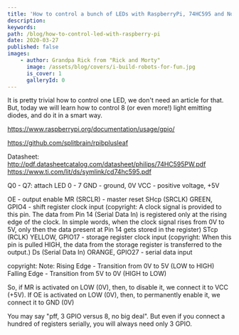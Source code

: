 ```yaml
---
title: 'How to control a bunch of LEDs with RaspberryPi, 74HC595 and Node. Part 1: hardware'
description:
keywords:
path: /blog/how-to-control-led-with-raspberry-pi
date: 2020-03-27
published: false
images:
    - author: Grandpa Rick from "Rick and Morty"
      image: /assets/blog/covers/i-build-robots-for-fun.jpg
      is_cover: 1
      galleryId: 0
---
```


It is pretty trivial how to control one LED, we don't need an article for that. But, today we will learn how to control 8 (or even more!) light emitting diodes, and do it in a smart way.

https://www.raspberrypi.org/documentation/usage/gpio/

https://github.com/splitbrain/rpibplusleaf

Datasheet:
http://pdf.datasheetcatalog.com/datasheet/philips/74HC595PW.pdf
https://www.ti.com/lit/ds/symlink/cd74hc595.pdf

Q0 - Q7: attach LED 0 - 7
GND - ground, 0V
VCC - positive voltage, +5V

OE - output enable
MR (SRCLR) - master reset
SHcp (SRCLK) GREEN, GPIO4 - shift register clock input (copyright: A clock signal is provided to this pin. The data from Pin 14 (Serial Data In) is registered only at the rising edge of the clock. In simple words, when the clock signal rises from 0V to 5V, only then the data present at Pin 14 gets stored in the register)
STcp (RCLK) YELLOW, GPIO17 - storage register clock input (copyright: When this pin is pulled HIGH, the data from the storage register is transferred to the output.)
Ds (Serial Data In) ORANGE, GPIO27 - serial data input

copyright:
Note: Rising Edge - Transition from 0V to 5V (LOW to HIGH)
Falling Edge - Transition from 5V to 0V (HIGH to LOW)

So, if MR is activated on LOW (0V), then, to disable it, we connect it to VCC (+5V).
If OE is activated on LOW (0V), then, to permanently enable it, we connect it to GND (0V)

You may say "pff, 3 GPIO versus 8, no big deal". But even if you connect a hundred of registers serially, you will always need only 3 GPIO.
